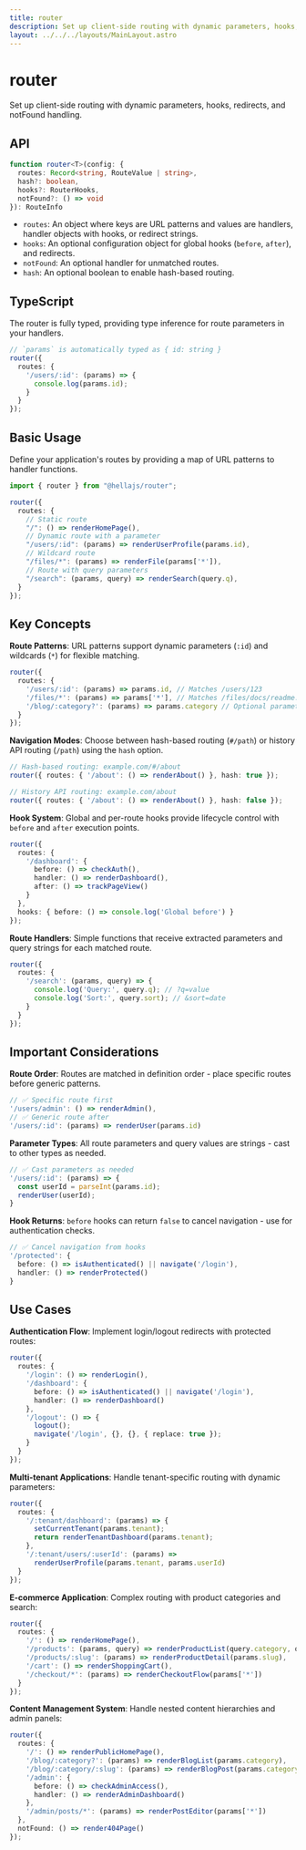 ```yaml
---
title: router
description: Set up client-side routing with dynamic parameters, hooks, redirects, and notFound handling.
layout: ../../../layouts/MainLayout.astro
---
```


# router

Set up client-side routing with dynamic parameters, hooks, redirects, and notFound handling.

## API

```typescript
function router<T>(config: {
  routes: Record<string, RouteValue | string>,
  hash?: boolean,
  hooks?: RouterHooks,
  notFound?: () => void
}): RouteInfo
```
- `routes`: An object where keys are URL patterns and values are handlers, handler objects with hooks, or redirect strings.
- `hooks`: An optional configuration object for global hooks (`before`, `after`), and redirects.
- `notFound`: An optional handler for unmatched routes.
- `hash`: An optional boolean to enable hash-based routing.

## TypeScript

The router is fully typed, providing type inference for route parameters in your handlers.

```typescript
// `params` is automatically typed as { id: string }
router({
  routes: {
    '/users/:id': (params) => {
      console.log(params.id);
    }
  }
});
```

## Basic Usage

Define your application's routes by providing a map of URL patterns to handler functions.

```typescript
import { router } from "@hellajs/router";

router({
  routes: {
    // Static route
    "/": () => renderHomePage(),
    // Dynamic route with a parameter
    "/users/:id": (params) => renderUserProfile(params.id),
    // Wildcard route
    "/files/*": (params) => renderFile(params['*']),
    // Route with query parameters
    "/search": (params, query) => renderSearch(query.q),
  }
});
```

## Key Concepts

**Route Patterns**: URL patterns support dynamic parameters (`:id`) and wildcards (`*`) for flexible matching.

```typescript
router({
  routes: {
    '/users/:id': (params) => params.id, // Matches /users/123
    '/files/*': (params) => params['*'], // Matches /files/docs/readme.txt
    '/blog/:category?': (params) => params.category // Optional parameter
  }
});
```

**Navigation Modes**: Choose between hash-based routing (`#/path`) or history API routing (`/path`) using the `hash` option.

```typescript
// Hash-based routing: example.com/#/about
router({ routes: { '/about': () => renderAbout() }, hash: true });

// History API routing: example.com/about  
router({ routes: { '/about': () => renderAbout() }, hash: false });
```

**Hook System**: Global and per-route hooks provide lifecycle control with `before` and `after` execution points.

```typescript
router({
  routes: {
    '/dashboard': {
      before: () => checkAuth(),
      handler: () => renderDashboard(),
      after: () => trackPageView()
    }
  },
  hooks: { before: () => console.log('Global before') }
});
```

**Route Handlers**: Simple functions that receive extracted parameters and query strings for each matched route.

```typescript
router({
  routes: {
    '/search': (params, query) => {
      console.log('Query:', query.q); // ?q=value
      console.log('Sort:', query.sort); // &sort=date
    }
  }
});
```

## Important Considerations

**Route Order**: Routes are matched in definition order - place specific routes before generic patterns.

```typescript
// ✅ Specific route first
'/users/admin': () => renderAdmin(),
// ✅ Generic route after
'/users/:id': (params) => renderUser(params.id)
```

**Parameter Types**: All route parameters and query values are strings - cast to other types as needed.

```typescript
// ✅ Cast parameters as needed
'/users/:id': (params) => {
  const userId = parseInt(params.id);
  renderUser(userId);
}
```

**Hook Returns**: `before` hooks can return `false` to cancel navigation - use for authentication checks.

```typescript
// ✅ Cancel navigation from hooks
'/protected': {
  before: () => isAuthenticated() || navigate('/login'),
  handler: () => renderProtected()
}
```

## Use Cases

**Authentication Flow**: Implement login/logout redirects with protected routes:

```typescript
router({
  routes: {
    '/login': () => renderLogin(),
    '/dashboard': {
      before: () => isAuthenticated() || navigate('/login'),
      handler: () => renderDashboard()
    },
    '/logout': () => {
      logout();
      navigate('/login', {}, {}, { replace: true });
    }
  }
});
```

**Multi-tenant Applications**: Handle tenant-specific routing with dynamic parameters:

```typescript
router({
  routes: {
    '/:tenant/dashboard': (params) => {
      setCurrentTenant(params.tenant);
      return renderTenantDashboard(params.tenant);
    },
    '/:tenant/users/:userId': (params) => 
      renderUserProfile(params.tenant, params.userId)
  }
});
```

**E-commerce Application**: Complex routing with product categories and search:

```typescript
router({
  routes: {
    '/': () => renderHomePage(),
    '/products': (params, query) => renderProductList(query.category, query.sort),
    '/products/:slug': (params) => renderProductDetail(params.slug),
    '/cart': () => renderShoppingCart(),
    '/checkout/*': (params) => renderCheckoutFlow(params['*'])
  }
});
```

**Content Management System**: Handle nested content hierarchies and admin panels:

```typescript
router({
  routes: {
    '/': () => renderPublicHomePage(),
    '/blog/:category?': (params) => renderBlogList(params.category),
    '/blog/:category/:slug': (params) => renderBlogPost(params.category, params.slug),
    '/admin': {
      before: () => checkAdminAccess(),
      handler: () => renderAdminDashboard()
    },
    '/admin/posts/*': (params) => renderPostEditor(params['*'])
  },
  notFound: () => render404Page()
});
```